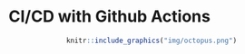 # CI/CD with Github Actions

<div style="text-align:center;">
```r
knitr::include_graphics("img/octopus.png")
```
</div>
